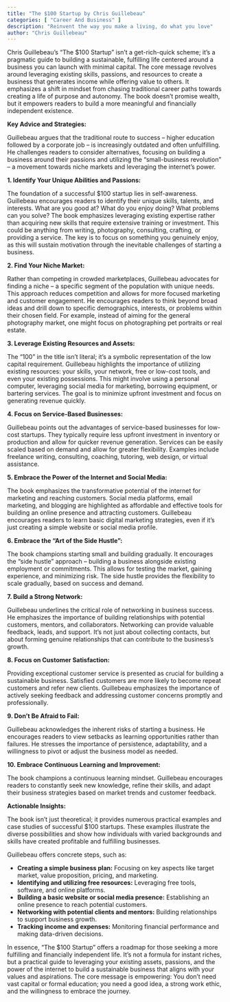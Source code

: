 ```yaml
---
title: "The $100 Startup by Chris Guillebeau"
categories: [ "Career And Business" ]
description: "Reinvent the way you make a living, do what you love"
author: "Chris Guillebeau"
---
```

Chris Guillebeau's "The $100 Startup" isn't a get-rich-quick scheme; it's a pragmatic guide to building a sustainable, fulfilling life centered around a business you can launch with minimal capital.  The core message revolves around leveraging existing skills, passions, and resources to create a business that generates income while offering value to others.  It emphasizes a shift in mindset from chasing traditional career paths towards creating a life of purpose and autonomy.  The book doesn't promise wealth, but it empowers readers to build a more meaningful and financially independent existence.

**Key Advice and Strategies:**

Guillebeau argues that the traditional route to success – higher education followed by a corporate job – is increasingly outdated and often unfulfilling.  He challenges readers to consider alternatives, focusing on building a business around their passions and utilizing the "small-business revolution" –  a movement towards niche markets and leveraging the internet's power.

**1. Identify Your Unique Abilities and Passions:**

The foundation of a successful $100 startup lies in self-awareness. Guillebeau encourages readers to identify their unique skills, talents, and interests.  What are you good at? What do you enjoy doing?  What problems can you solve? The book emphasizes leveraging existing expertise rather than acquiring new skills that require extensive training or investment.  This could be anything from writing, photography, consulting, crafting, or providing a service.  The key is to focus on something you genuinely enjoy, as this will sustain motivation through the inevitable challenges of starting a business.

**2. Find Your Niche Market:**

Rather than competing in crowded marketplaces, Guillebeau advocates for finding a niche – a specific segment of the population with unique needs. This approach reduces competition and allows for more focused marketing and customer engagement.  He encourages readers to think beyond broad ideas and drill down to specific demographics, interests, or problems within their chosen field.  For example, instead of aiming for the general photography market, one might focus on photographing pet portraits or real estate.

**3. Leverage Existing Resources and Assets:**

The "100" in the title isn't literal; it's a symbolic representation of the low capital requirement.  Guillebeau highlights the importance of utilizing existing resources:  your skills, your network, free or low-cost tools, and even your existing possessions. This might involve using a personal computer, leveraging social media for marketing, borrowing equipment, or bartering services. The goal is to minimize upfront investment and focus on generating revenue quickly.

**4.  Focus on Service-Based Businesses:**

Guillebeau points out the advantages of service-based businesses for low-cost startups.  They typically require less upfront investment in inventory or production and allow for quicker revenue generation. Services can be easily scaled based on demand and allow for greater flexibility.  Examples include freelance writing, consulting, coaching, tutoring, web design, or virtual assistance.

**5. Embrace the Power of the Internet and Social Media:**

The book emphasizes the transformative potential of the internet for marketing and reaching customers.  Social media platforms, email marketing, and blogging are highlighted as affordable and effective tools for building an online presence and attracting customers.  Guillebeau encourages readers to learn basic digital marketing strategies, even if it's just creating a simple website or social media profile.

**6.  Embrace the "Art of the Side Hustle":**

The book champions starting small and building gradually. It encourages the "side hustle" approach – building a business alongside existing employment or commitments. This allows for testing the market, gaining experience, and minimizing risk.  The side hustle provides the flexibility to scale gradually, based on success and demand.

**7.  Build a Strong Network:**

Guillebeau underlines the critical role of networking in business success.  He emphasizes the importance of building relationships with potential customers, mentors, and collaborators.  Networking can provide valuable feedback, leads, and support.  It's not just about collecting contacts, but about forming genuine relationships that can contribute to the business's growth.

**8.  Focus on Customer Satisfaction:**

Providing exceptional customer service is presented as crucial for building a sustainable business.  Satisfied customers are more likely to become repeat customers and refer new clients.  Guillebeau emphasizes the importance of actively seeking feedback and addressing customer concerns promptly and professionally.

**9.  Don't Be Afraid to Fail:**

Guillebeau acknowledges the inherent risks of starting a business. He encourages readers to view setbacks as learning opportunities rather than failures.  He stresses the importance of persistence, adaptability, and a willingness to pivot or adjust the business model as needed.

**10. Embrace Continuous Learning and Improvement:**

The book champions a continuous learning mindset.  Guillebeau encourages readers to constantly seek new knowledge, refine their skills, and adapt their business strategies based on market trends and customer feedback.

**Actionable Insights:**

The book isn't just theoretical; it provides numerous practical examples and case studies of successful $100 startups.  These examples illustrate the diverse possibilities and show how individuals with varied backgrounds and skills have created profitable and fulfilling businesses.

Guillebeau offers concrete steps, such as:

* **Creating a simple business plan:**  Focusing on key aspects like target market, value proposition, pricing, and marketing.
* **Identifying and utilizing free resources:**  Leveraging free tools, software, and online platforms.
* **Building a basic website or social media presence:**  Establishing an online presence to reach potential customers.
* **Networking with potential clients and mentors:**  Building relationships to support business growth.
* **Tracking income and expenses:**  Monitoring financial performance and making data-driven decisions.

In essence, "The $100 Startup" offers a roadmap for those seeking a more fulfilling and financially independent life.  It's not a formula for instant riches, but a practical guide to leveraging your existing assets, passions, and the power of the internet to build a sustainable business that aligns with your values and aspirations.  The core message is empowering: You don't need vast capital or formal education; you need a good idea, a strong work ethic, and the willingness to embrace the journey.

